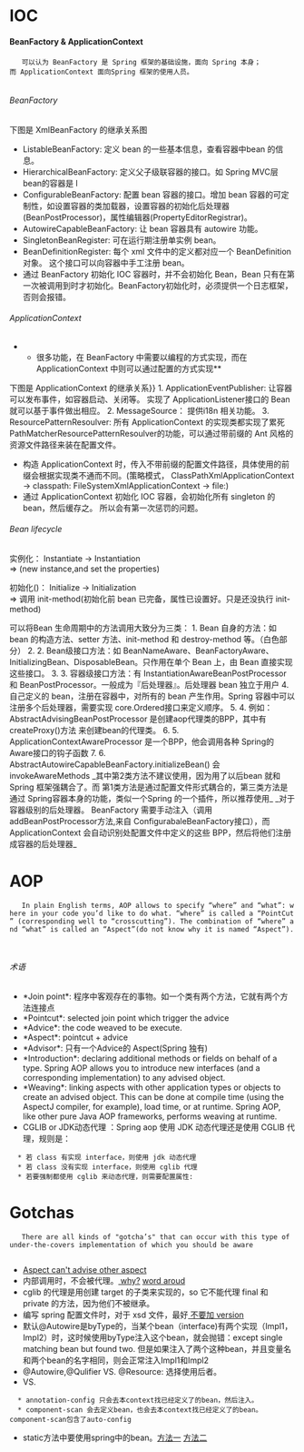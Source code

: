 = IOC =
==== BeanFactory & ApplicationContext ====
    可以认为 BeanFactory 是 Spring 框架的基础设施，面向 Spring 本身；而 ApplicationContext 面向Spring 框架的使用人员。
    
====== BeanFactory ======
下图是 XmlBeanFactory 的继承关系图
{{local:./images/spring/bean_fac.png}}
* ListableBeanFactory: 定义 bean 的一些基本信息，查看容器中bean 的信息。
* HierarchicalBeanFactory: 定义父子级联容器的接口。如 Spring MVC层bean的容器是 l
* ConfigurableBeanFactory: 配置 bean 容器的接口。增加 bean 容器的可定制性，如设置容器的类加载器，设置容器的初始化后处理器(BeanPostProcessor)，属性编辑器(PropertyEditorRegistrar)。
* AutowireCapableBeanFactory: 让 bean 容器具有 autowire 功能。
* SingletonBeanRegister: 可在运行期注册单实例 bean。
* BeanDefinitionRegister: 每个 xml 文件中的<bean>定义都对应一个 BeanDefinition 对象。 这个接口可以向容器中手工注册 bean。
* 通过 BeanFactory 初始化 IOC 容器时，并不会初始化 Bean，Bean 只有在第一次被调用到时才初始化。BeanFactory初始化时，必须提供一个日志框架，否则会报错。

====== ApplicationContext ======
**很多功能，在 BeanFactory 中需要以编程的方式实现，而在 ApplicationContext 中则可以通过配置的方式实现**
下图是 ApplicationContext 的继承关系}}
{{local:./images/spring/app_context.png}}
1. ApplicationEventPublisher: 让容器可以发布事件，如容器启动、关闭等。 实现了 ApplicationListener接口的 Bean 就可以基于事件做出相应。
2. MessageSource： 提供i18n 相关功能。
3. ResourcePatternResoulver: 所有 ApplicationContext 的实现类都实现了累死 PathMatcherResourcePatternResoulver的功能，可以通过带前缀的 Ant 风格的资源文件路径来装在配置文件。
* 构造 ApplicationContext 时，传入不带前缀的配置文件路径，具体使用的前缀会根据实现类不通而不同。(策略模式， ClassPathXmlApplicationContext -> classpath:     FileSystemXmlApplicationContext -> file:)
* 通过 ApplicationContext 初始化 IOC 容器，会初始化所有 singleton 的 bean，然后缓存之。 所以会有第一次惩罚的问题。

====== Bean lifecycle ======
实例化： Instantiate ->  Instantiation
<br>
=> (new instance,and set the properties)

初始化()： Initialize  ->  Initialization
<br>
=> 调用 init-method(初始化前 bean 已完备，属性已设置好。只是还没执行 init-method)

{{local:./images/spring/bean_lifecycle.png}}

可以将Bean 生命周期中的方法调用大致分为三类：
1. Bean 自身的方法：如 bean 的构造方法、setter 方法、init-method 和 destroy-method 等。（白色部分）
2. 2. Bean级接口方法：如 BeanNameAware、BeanFactoryAware、InitializingBean、DisposableBean。只作用在单个 Bean 上，由 Bean 直接实现这些接口。
3. 3. 容器级接口方法：有 InstantiationAwareBeanPostProcessor 和 BeanPostProcessor。一般成为『后处理器』。后处理器 bean 独立于用户
4. 自己定义的 bean，注册在容器中，对所有的 bean 产生作用。Spring 容器中可以注册多个后处理器，需要实现 core.Ordered接口来定义顺序。
5. 4. 例如： AbstractAdvisingBeanPostProcessor 是创建aop代理类的BPP，其中有 createProxy()方法 来创建bean的代理类。
6. 5. ApplicationContextAwareProcessor 是一个BPP，他会调用各种 Spring的Aware接口的钩子函数
7. 6. AbstractAutowireCapableBeanFactory.initializeBean() 会 invokeAwareMethods
_其中第2类方法不建议使用，因为用了以后bean 就和 Spring 框架强耦合了。而 第1类方法是通过配置文件形式耦合的，第三类方法是通过 Spring容器本身的功能，类似一个Spring 的一个插件，所以推荐使用_
_对于容器级别的后处理器。 BeanFactory 需要手动注入（调用addBeanPostProcessor方法,来自 ConfigurabaleBeanFactory接口），而 ApplicationContext 会自动识别处配置文件中定义的这些 BPP，然后将他们注册成容器的后处理器_




= AOP =
    In plain English terms, AOP allows to specify “where” and “what”: where in your code you’d like to do what. “where” is called a “PointCut” (corresponding well to “crosscutting”). The combination of “where” and “what” is called an “Aspect”(do not know why it is named “Aspect”).
    
    {{local:./images/spring_aop_terminology.png ||style="width:550px;height:320px;"}}
====== 术语 ======
* *Join point*: 程序中客观存在的事物。如一个类有两个方法，它就有两个方法连接点
* *Pointcut*: selected join point which trigger the advice
* *Advice*: the code weaved to be execute.
* *Aspect*: pointcut + advice
* *Advisor*: 只有一个Advice的 Aspect(Spring 独有)
* *Introduction*: declaring additional methods or fields on behalf of a type. Spring AOP allows you to introduce new interfaces (and a corresponding implementation) to any advised object.
* *Weaving*: linking aspects with other application types or objects to create an advised object. This can be done at compile time (using the AspectJ compiler, for example), load time, or at runtime. Spring AOP, like other pure Java AOP frameworks, performs weaving at runtime.
* CGLIB or JDK动态代理 ：Spring aop 使用 JDK 动态代理还是使用 CGLIB 代理，规则是：
   * 若 class 有实现 interface，则使用 jdk 动态代理
   * 若 class 没有实现 interface，则使用 cglib 代理
   * 若要强制都使用 cglib 来动态代理，则需要配置属性: <aop:config proxy-target-class="true"/>

= Gotchas =
    There are all kinds of "gotcha’s" that can occur with this type of under-the-covers implementation of which you should be aware
    
* [[http://docs.spring.io/spring/docs/3.0.x/spring-framework-reference/html/aop.html#aop-at-aspectj|Aspect can't advise other aspect]]
* 内部调用时，不会被代理。[[http://stackoverflow.com/questions/21625588/why-spring-aop-is-not-working-for-method-call-inside-another-method| why?]]  [[http://www.intertech.com/Blog/secrets-of-the-spring-aop-proxy/ | word aroud ]]
* cglib 的代理是用创建 target 的子类来实现的，so 它不能代理 final 和 private 的方法，因为他们不被继承。
* 编写 spring 配置文件时，对于 xsd 文件，最好[[http://stackoverflow.com/questions/20894695/spring-configuration-xml-schema-with-or-without-version | 不要加 version ]]
* 默认@Autowire是byType的，当某个bean（interface)有两个实现（Impl1，Impl2）时，这时候使用byType注入这个bean，就会抛错：except single matching bean but found two. 但是如果注入了两个这种bean，并且变量名和两个bean的名字相同，则会正常注入Impl1和Impl2
* @Autowire,@Qulifier VS. @Resource: 选择使用后者。
* <context:annotation-config> VS. <context:component-scan>
   * annotation-config 只会去本context找已经定义了的bean，然后注入。
   * component-scan 会去定义bean，也会去本context找已经定义了的bean。component-scan包含了auto-config
* static方法中要使用spring中的bean。[[http://stackoverflow.com/questions/17659875/autowired-and-static-method |方法一]] [[http://blog.jdevelop.eu/?p=154|方法二]]
